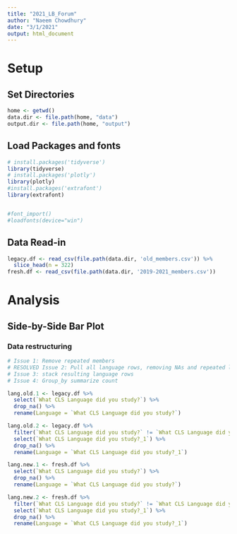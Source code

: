 ```yaml
---
title: "2021_LB_Forum"
author: "Naeem Chowdhury"
date: "3/1/2021"
output: html_document
---
```


# Setup

## Set Directories
```r
home <- getwd()
data.dir <- file.path(home, "data")
output.dir <- file.path(home, "output")
```

## Load Packages and fonts
```r
# install.packages('tidyverse')
library(tidyverse)
# install.packages('plotly')
library(plotly)
#install.packages('extrafont')
library(extrafont)


#font_import()
#loadfonts(device="win") 
```


## Data Read-in
```r
legacy.df <- read_csv(file.path(data.dir, 'old_members.csv')) %>% 
  slice_head(n = 322)
fresh.df <- read_csv(file.path(data.dir, '2019-2021_members.csv'))
```

# Analysis

## Side-by-Side Bar Plot

### Data restructuring

```r
# Issue 1: Remove repeated members
# RESOLVED Issue 2: Pull all language rows, removing NAs and repeated languages for a single person
# Issue 3: stack resulting language rows
# Issue 4: Group_by summarize count

lang.old.1 <- legacy.df %>% 
  select(`What CLS Language did you study?`) %>% 
  drop_na() %>% 
  rename(Language = `What CLS Language did you study?`)

lang.old.2 <- legacy.df %>%
  filter(`What CLS Language did you study?` != `What CLS Language did you study?_1`) %>% 
  select(`What CLS Language did you study?_1`) %>% 
  drop_na() %>% 
  rename(Language = `What CLS Language did you study?_1`)

lang.new.1 <- fresh.df %>% 
  select(`What CLS Language did you study?`) %>% 
  drop_na() %>% 
  rename(Language = `What CLS Language did you study?`)

lang.new.2 <- fresh.df %>% 
  filter(`What CLS Language did you study?` != `What CLS Language did you study?_1`) %>% 
  select(`What CLS Language did you study?_1`) %>% 
  drop_na() %>% 
  rename(Language = `What CLS Language did you study?_1`)

```

